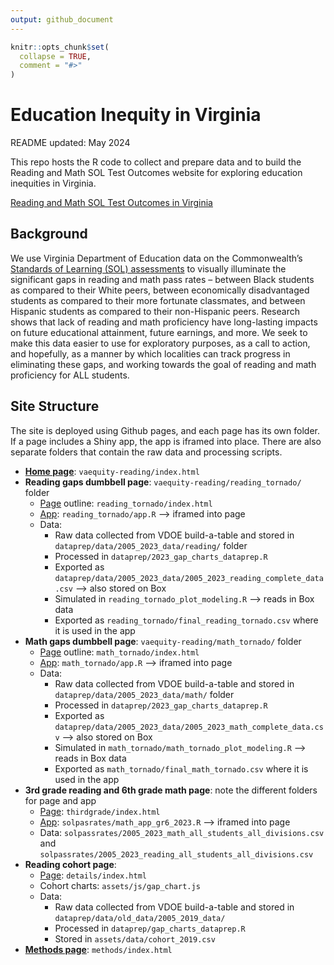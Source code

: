 ```yaml
---
output: github_document
---
```


<!-- README.md is generated from README.Rmd. Please edit that file -->

```r
knitr::opts_chunk$set(
  collapse = TRUE,
  comment = "#>"
)
```

# **Education Inequity in Virginia**

<!-- badges: start -->

<!-- badges: end -->

README updated: May 2024

This repo hosts the R code to collect and prepare data and to build the Reading and Math SOL Test Outcomes website for exploring education inequities in Virginia.

[Reading and Math SOL Test Outcomes in Virginia](https://virginiaequitycenter.github.io/vaequity-reading/)


## Background

We use Virginia Department of Education data on the Commonwealth's [Standards of Learning (SOL) assessments](https://www.doe.virginia.gov/teaching-learning-assessment/student-assessment/virginia-sol-assessment-program) to visually illuminate the significant gaps in reading and math pass rates -- between Black students as compared to their White peers, between economically disadvantaged students as compared to their more fortunate classmates, and between Hispanic students as compared to their non-Hispanic peers. Research shows that lack of reading and math proficiency have long-lasting impacts on future educational attainment, future earnings, and more. We seek to make this data easier to use for exploratory purposes, as a call to action, and hopefully, as a manner by which localities can track progress in eliminating these gaps, and working towards the goal of reading and math proficiency for ALL students.

## Site Structure

The site is deployed using Github pages, and each page has its own folder. If a page includes a Shiny app, the app is iframed into place. There are also separate folders that contain the raw data and processing scripts. 

- **[Home page](https://virginiaequitycenter.github.io/vaequity-reading/)**: `vaequity-reading/index.html`
- **Reading gaps dumbbell page**: `vaequity-reading/reading_tornado/` folder
  - [Page](https://virginiaequitycenter.github.io/vaequity-reading/tornado/) outline: `reading_tornado/index.html`
  - [App](https://virginiaequitycenter.shinyapps.io/tornado/): `reading_tornado/app.R` --> iframed into page
  - Data: 
    - Raw data collected from VDOE build-a-table and stored in `dataprep/data/2005_2023_data/reading/` folder
    - Processed in `dataprep/2023_gap_charts_dataprep.R`
    - Exported as `dataprep/data/2005_2023_data/2005_2023_reading_complete_data.csv` --> also stored on Box
    - Simulated in `reading_tornado_plot_modeling.R` --> reads in Box data 
    - Exported as `reading_tornado/final_reading_tornado.csv` where it is used in the app
- **Math gaps dumbbell page**: `vaequity-reading/math_tornado/` folder
  - [Page](https://virginiaequitycenter.github.io/vaequity-reading/math_tornado/) outline: `math_tornado/index.html`
  - [App](https://virginiaequitycenter.shinyapps.io/math_tornado/): `math_tornado/app.R` --> iframed into page
  - Data: 
    - Raw data collected from VDOE build-a-table and stored in `dataprep/data/2005_2023_data/math/` folder
    - Processed in `dataprep/2023_gap_charts_dataprep.R`
    - Exported as `dataprep/data/2005_2023_data/2005_2023_math_complete_data.csv` --> also stored on Box
    - Simulated in `math_tornado/math_tornado_plot_modeling.R` --> reads in Box data 
    - Exported as `math_tornado/final_math_tornado.csv` where it is used in the app
- **3rd grade reading and 6th grade math page**: note the different folders for page and app
  - [Page](https://virginiaequitycenter.github.io/vaequity-reading/thirdgrade/): `thirdgrade/index.html`
  - [App](https://virginiaequitycenter.shinyapps.io/solpassrates/): `solpasrates/math_app_gr6_2023.R` --> iframed into page
  - Data: `solpassrates/2005_2023_math_all_students_all_divisions.csv` and `solpassrates/2005_2023_reading_all_students_all_divisions.csv`
- **Reading cohort page**: 
  - [Page](https://virginiaequitycenter.github.io/vaequity-reading/details/): `details/index.html`
  - Cohort charts: `assets/js/gap_chart.js`
  - Data: 
    - Raw data collected from VDOE build-a-table and stored in `dataprep/data/old_data/2005_2019_data/`
    - Processed in `dataprep/gap_charts_dataprep.R` 
    - Stored in `assets/data/cohort_2019.csv`
- **[Methods page](https://virginiaequitycenter.github.io/vaequity-reading/methods/)**: `methods/index.html`
  